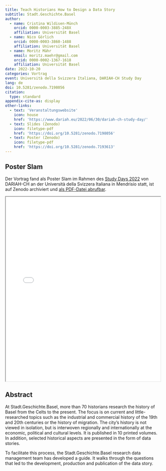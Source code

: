 ```yaml
---
title: Teach Historians How to Design a Data Story
subtitle: Stadt.Geschichte.Basel
author:
  - name: Cristina Wildisen-Münch
    orcid: 0000-0003-3885-248X
    affiliation: Universität Basel
  - name: Nico Görlich
    orcid: 0000-0003-3860-1488
    affiliation: Universität Basel
  - name: Moritz Mähr
    email: moritz.maehr@gmail.com
    orcid: 0000-0002-1367-1618
    affiliation: Universität Basel
date: 2022-10-20
categories: Vortrag
event: Università della Svizzera Italiana, DARIAH-CH Study Day
lang: de
doi: 10.5281/zenodo.7198056
citation:
  type: standard
appendix-cite-as: display
other-links:
  - text: 'Veranstaltungswebsite'
    icon: house
    href: 'https://www.dariah.eu/2022/06/30/dariah-ch-study-day/'
  - text: Slides (Zenodo)
    icon: filetype-pdf
    href: 'https://doi.org/10.5281/zenodo.7198056'
  - text: Poster (Zenodo)
    icon: filetype-pdf
    href: 'https://doi.org/10.5281/zenodo.7193613'
---
```


## Poster Slam

Der Vortrag fand als Poster Slam im Rahmen des [Study Days 2022](https://www.dariah.ch/study-day-2023/) von DARIAH-CH an der Università della Svizzera Italiana in Mendrisio statt, ist auf Zenodo archiviert und [als PDF-Datei abrufbar](https://doi.org/10.5281/zenodo.10003519).

::: {.callout-tip title="Präsentation anzeigen" icon="false" collapse="true"}
<iframe src="/assets/files/20221020-MuenchWildisen_Goerlich_Maehr-How_to_teach.pdf" width="100%" height="600px" loading="lazy" allowfullscreen title="Teach Historians How to Design a Data Story">

This browser does not support PDFs. Please download the PDF <a href="/assets/files/20221020-MuenchWildisen_Goerlich_Maehr-How_to_teach.pdf">download the PDF</a> to view it.

</iframe>
:::

## Abstract

At Stadt.Geschichte.Basel, more than 70 historians research the history of Basel from the Celts to the present. The focus is on current and little-researched topics such as the industrial and commercial history of the 19th and 20th centuries or the history of migration. The city's history is not viewed in isolation, but is interwoven regionally and internationally at the economic, political and cultural levels. It is published in 10 printed volumes. In addition, selected historical aspects are presented in the form of data stories.

To facilitate this process, the Stadt.Geschichte.Basel research data management team has developed a guide. It walks through the questions that led to the development, production and publication of the data story.